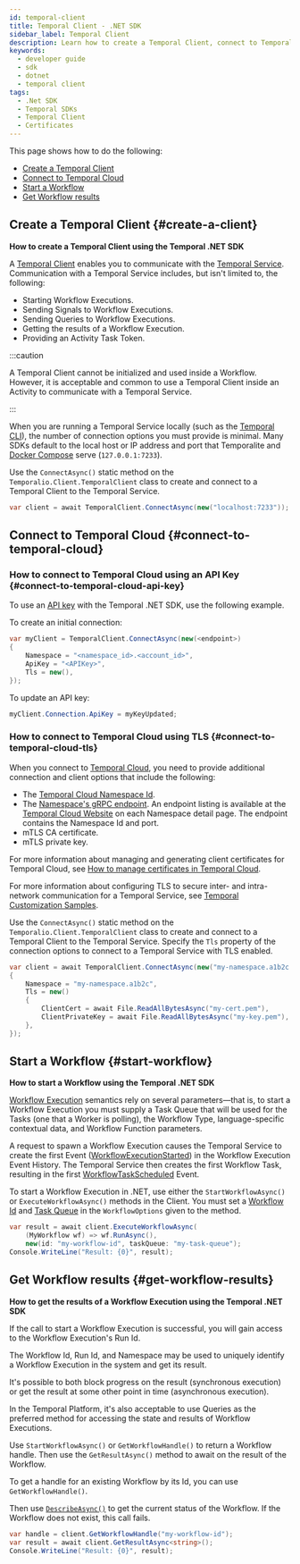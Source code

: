 ```yaml
---
id: temporal-client
title: Temporal Client - .NET SDK
sidebar_label: Temporal Client
description: Learn how to create a Temporal Client, connect to Temporal Cloud, start a Workflow, and get Workflow results using the Temporal .NET SDK with detailed steps and code examples.
keywords:
  - developer guide
  - sdk
  - dotnet
  - temporal client
tags:
  - .Net SDK
  - Temporal SDKs
  - Temporal Client
  - Certificates
---
```


This page shows how to do the following:

- [Create a Temporal Client](#create-a-client)
- [Connect to Temporal Cloud](#connect-to-temporal-cloud)
- [Start a Workflow](#start-workflow)
- [Get Workflow results](#get-workflow-results)

## Create a Temporal Client {#create-a-client}

**How to create a Temporal Client using the Temporal .NET SDK**

A [Temporal Client](/encyclopedia/temporal-sdks#temporal-client) enables you to communicate with the [Temporal Service](/temporal-service).
Communication with a Temporal Service includes, but isn't limited to, the following:

- Starting Workflow Executions.
- Sending Signals to Workflow Executions.
- Sending Queries to Workflow Executions.
- Getting the results of a Workflow Execution.
- Providing an Activity Task Token.

:::caution

A Temporal Client cannot be initialized and used inside a Workflow.
However, it is acceptable and common to use a Temporal Client inside an Activity to communicate with a Temporal Service.

:::

When you are running a Temporal Service locally (such as the [Temporal CLI](https://docs.temporal.io/cli/server#start-dev)), the number of connection options you must provide is minimal.
Many SDKs default to the local host or IP address and port that Temporalite and [Docker Compose](https://github.com/temporalio/docker-compose) serve (`127.0.0.1:7233`).

Use the `ConnectAsync()` static method on the `Temporalio.Client.TemporalClient` class to create and connect to a Temporal Client to the Temporal Service.

```csharp
var client = await TemporalClient.ConnectAsync(new("localhost:7233"));
```

## Connect to Temporal Cloud {#connect-to-temporal-cloud}

### How to connect to Temporal Cloud using an API Key {#connect-to-temporal-cloud-api-key}

To use an [API key](/cloud/api-keys) with the Temporal .NET SDK, use the following example.

To create an initial connection:

```csharp
var myClient = TemporalClient.ConnectAsync(new(<endpoint>)
{
    Namespace = "<namespace_id>.<account_id>",
    ApiKey = "<APIKey>",
    Tls = new(),
});
```

To update an API key:

```csharp
myClient.Connection.ApiKey = myKeyUpdated;
```

### How to connect to Temporal Cloud using TLS {#connect-to-temporal-cloud-tls}

When you connect to [Temporal Cloud](/cloud), you need to provide additional connection and client options that include the following:

- The [Temporal Cloud Namespace Id](/cloud/namespaces#temporal-cloud-namespace-id).
- The [Namespace's gRPC endpoint](/cloud/namespaces#temporal-cloud-grpc-endpoint).
  An endpoint listing is available at the [Temporal Cloud Website](https://cloud.temporal.io/namespaces) on each Namespace detail page.
  The endpoint contains the Namespace Id and port.
- mTLS CA certificate.
- mTLS private key.

For more information about managing and generating client certificates for Temporal Cloud, see [How to manage certificates in Temporal Cloud](/cloud/certificates).

For more information about configuring TLS to secure inter- and intra-network communication for a Temporal Service, see [Temporal Customization Samples](https://github.com/temporalio/samples-server).

Use the `ConnectAsync()` static method on the `Temporalio.Client.TemporalClient` class to create and connect to a Temporal Client to the Temporal Service.
Specify the `Tls` property of the connection options to connect to a Temporal Service with TLS enabled.

```csharp
var client = await TemporalClient.ConnectAsync(new("my-namespace.a1b2c.tmprl.cloud:7233")
{
    Namespace = "my-namespace.a1b2c",
    Tls = new()
    {
        ClientCert = await File.ReadAllBytesAsync("my-cert.pem"),
        ClientPrivateKey = await File.ReadAllBytesAsync("my-key.pem"),
    },
});
```

## Start a Workflow {#start-workflow}

**How to start a Workflow using the Temporal .NET SDK**

[Workflow Execution](/workflow-execution) semantics rely on several parameters—that is, to start a Workflow Execution you must supply a Task Queue that will be used for the Tasks (one that a Worker is polling), the Workflow Type, language-specific contextual data, and Workflow Function parameters.

A request to spawn a Workflow Execution causes the Temporal Service to create the first Event ([WorkflowExecutionStarted](/references/events#workflowexecutionstarted)) in the Workflow Execution Event History.
The Temporal Service then creates the first Workflow Task, resulting in the first [WorkflowTaskScheduled](/references/events#workflowtaskscheduled) Event.

To start a Workflow Execution in .NET, use either the `StartWorkflowAsync()` or `ExecuteWorkflowAsync()` methods in the Client.
You must set a [Workflow Id](/workflow-execution/workflowid-runid#workflow-id) and [Task Queue](/task-queue) in the `WorkflowOptions` given to the method.

```csharp
var result = await client.ExecuteWorkflowAsync(
    (MyWorkflow wf) => wf.RunAsync(),
    new(id: "my-workflow-id", taskQueue: "my-task-queue");
Console.WriteLine("Result: {0}", result);
```

## Get Workflow results {#get-workflow-results}

**How to get the results of a Workflow Execution using the Temporal .NET SDK**

If the call to start a Workflow Execution is successful, you will gain access to the Workflow Execution's Run Id.

The Workflow Id, Run Id, and Namespace may be used to uniquely identify a Workflow Execution in the system and get its result.

It's possible to both block progress on the result (synchronous execution) or get the result at some other point in time (asynchronous execution).

In the Temporal Platform, it's also acceptable to use Queries as the preferred method for accessing the state and results of Workflow Executions.

Use `StartWorkflowAsync()` or `GetWorkflowHandle()` to return a Workflow handle.
Then use the `GetResultAsync()` method to await on the result of the Workflow.

To get a handle for an existing Workflow by its Id, you can use `GetWorkflowHandle()`.

Then use [`DescribeAsync()`](https://dotnet.temporal.io/api/Temporalio.Client.WorkflowHandle.html#Temporalio_Client_WorkflowHandle_DescribeAsync_Temporalio_Client_WorkflowDescribeOptions_) to get the current status of the Workflow.
If the Workflow does not exist, this call fails.

```csharp
var handle = client.GetWorkflowHandle("my-workflow-id");
var result = await client.GetResultAsync<string>();
Console.WriteLine("Result: {0}", result);
```

